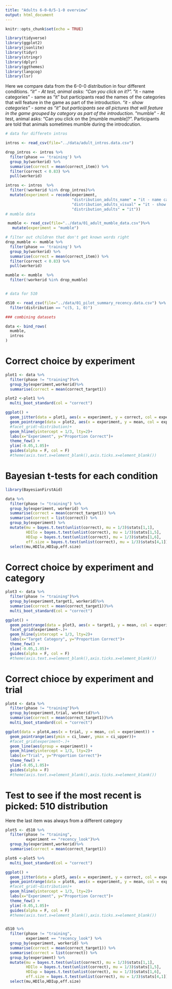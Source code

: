 ```yaml
---
title: "Adults 6-0-0/5-1-0 overview"
output: html_document
---
```


```r
knitr::opts_chunk$set(echo = TRUE)

library(tidyverse)
library(ggplot2)
library(jsonlite)
library(tidyr)
library(stringr)
library(dplyr)
library(ggthemes)
library(langcog)
library(lsr)
```

Here we compare data from the 6-0-0 distribution in four different conditions. 
*"it" - At test, animal asks: "Can you click on it?".
*"it - name categories" - same as "it" but participants read the names of the categories that will feature in the game as part of the introduction.
*"it - show categories" - same as "it" but participants see all pictures that will feature in the game grouped by category as part of the introduction.
*"mumble" - At test, animal asks: "Can you click on the [mumble mumble]?". Participants are told that animals sometimes mumble during the introdcution.

```r

# data for differetn intros

intros <- read_csv(file="../data/adult_intros.data.csv")

drop_intros <- intros %>%
  filter(phase == 'training') %>%
  group_by(workerid) %>%
  summarise(correct = mean(correct_item)) %>%
  filter(correct < 0.83) %>%
  pull(workerid)

intros <- intros  %>%
  filter(!workerid %in% drop_intros)%>%
  mutate(experiment = recode(experiment,
                             "distribution_adults_name" = "it - name categories",
                             "distribution_adults_visual" = "it - show categories",
                             "distribution_adults" = "it"))
# mumble data

 mumble <- read_csv(file="../data/01_adult_mumble_data.csv")%>%
   mutate(experiment = "mumble")

# filter out children that don't get known words right
drop_mumble <- mumble %>%
  filter(phase == 'training') %>%
  group_by(workerid) %>%
  summarise(correct = mean(correct_item)) %>%
  filter(correct < 0.83) %>%
  pull(workerid)

mumble <- mumble  %>%
  filter(!workerid %in% drop_mumble)


# data for 510

d510 <- read_csv(file="../data/01_pilot_summary_recency.data.csv") %>%
  filter(distribution == "c(5, 1, 0)")

### combining datasets

data <- bind_rows(
  mumble,
  intros
)

```

# Correct choice by experiment
```r
plot1 <- data %>%
  filter(phase != "training")%>%
  group_by(experiment,workerid)%>%
  summarise(correct = mean(correct_target1))

plot2 <-plot1 %>%
  multi_boot_standard(col = "correct")

ggplot() +
  geom_jitter(data = plot1, aes(x = experiment, y = correct, col = experiment, alpha = .2), width = .3,height = .01)+
  geom_pointrange(data = plot2, aes(x = experiment, y = mean, col = experiment, ymin = ci_lower, ymax = ci_upper),size = .8)+
  #facet_grid(~distribution)+
  geom_hline(yintercept = 1/3, lty=2)+
  labs(x="Experiment", y="Proportion Correct")+
  theme_few() +
  ylim(-0.05,1.05)+
  guides(alpha = F, col = F) 
  #theme(axis.text.x=element_blank(),axis.ticks.x=element_blank())
```

# Bayesian t-tests for each condition
```r

library(BayesianFirstAid)

data %>%
  filter(phase != "training") %>%
  group_by(experiment, workerid) %>%
  summarise(correct = mean(correct_target1)) %>%
  summarise(correct = list(correct)) %>%
  group_by(experiment) %>%
  mutate(mu = bayes.t.test(unlist(correct), mu = 1/3)$stats[1,1],
         HDIlo = bayes.t.test(unlist(correct), mu = 1/3)$stats[1,5],
         HDIup = bayes.t.test(unlist(correct), mu = 1/3)$stats[1,6],
         eff.size = bayes.t.test(unlist(correct), mu = 1/3)$stats[4,1]) %>%
  select(mu,HDIlo,HDIup,eff.size)


```


# Correct choice by experiment and category
```r
plot3 <- data %>%
  filter(phase != "training")%>%
  group_by(experiment,target1, workerid)%>%
  summarise(correct = mean(correct_target1))%>%
  multi_boot_standard(col = "correct")

ggplot() +
  geom_pointrange(data = plot3, aes(x = target1, y = mean, col = experiment, ymin = ci_lower, ymax = ci_upper),size = .8)+
  facet_grid(experiment~.)+
  geom_hline(yintercept = 1/3, lty=2)+
  labs(x="Target Category", y="Proportion Correct")+
  theme_few() +
  ylim(-0.05,1.05)+
  guides(alpha = F, col = F) 
  #theme(axis.text.x=element_blank(),axis.ticks.x=element_blank())
```


# Correct chioce by experiment and trial
```r
plot4 <- data %>%
  filter(phase != "training")%>%
  group_by(experiment,trial, workerid)%>%
  summarise(correct = mean(correct_target1))%>%
  multi_boot_standard(col = "correct")

ggplot(data = plot4,aes(x = trial, y = mean, col = experiment)) +
  geom_pointrange(aes(ymin = ci_lower, ymax = ci_upper))+
  #facet_grid(experiment~.)+
  geom_line(aes(group = experiment)) + 
  geom_hline(yintercept = 1/3, lty=2)+
  labs(x="Trial", y="Proportion Correct")+
  theme_few() +
  ylim(-0.05,1.05)+
  guides(alpha = F) 
  #theme(axis.text.x=element_blank(),axis.ticks.x=element_blank())
```

# Test to see if the most recent is picked: 510 distribution

Here the last item was always from a different category
```r
plot5 <- d510 %>%
  filter(phase != "training", 
         experiment == "recency_look")%>%
  group_by(experiment,workerid)%>%
  summarise(correct = mean(correct_target1))

plot6 <-plot5 %>%
  multi_boot_standard(col = "correct")

ggplot() +
  geom_jitter(data = plot5, aes(x = experiment, y = correct, col = experiment, alpha = .2), width = .3,height = .01)+
  geom_pointrange(data = plot6, aes(x = experiment, y = mean, col = experiment, ymin = ci_lower, ymax = ci_upper),size = .8)+
  #facet_grid(~distribution)+
  geom_hline(yintercept = 1/3, lty=2)+
  labs(x="Experiment", y="Proportion Correct")+
  theme_few() +
  ylim(-0.05,1.05)+
  guides(alpha = F, col = F) 
  #theme(axis.text.x=element_blank(),axis.ticks.x=element_blank())



```

```r
d510 %>%
  filter(phase != "training",
         experiment == "recency_look") %>%
  group_by(experiment, workerid) %>%
  summarise(correct = mean(correct_target1)) %>%
  summarise(correct = list(correct)) %>%
  group_by(experiment) %>%
  mutate(mu = bayes.t.test(unlist(correct), mu = 1/3)$stats[1,1],
         HDIlo = bayes.t.test(unlist(correct), mu = 1/3)$stats[1,5],
         HDIup = bayes.t.test(unlist(correct), mu = 1/3)$stats[1,6],
         eff.size = bayes.t.test(unlist(correct), mu = 1/3)$stats[4,1]) %>%
  select(mu,HDIlo,HDIup,eff.size)
```

